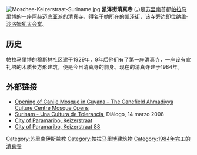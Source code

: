 [[File:Moschee-Keizerstraat-Suriname.jpg|thumb]]
'''凯泽街清真寺''' ({{lang-nl|Mosque Keizerstraat}}，{{Coord|5|49|43|N|55|9|36|W|type:landmark}})是[[苏里南|苏里南]]首都[[帕拉马里博|帕拉马里博]]的一座[[阿赫迈底亚|阿赫迈底亚派]]的清真寺，得名于她所在的[[凯泽街|凯泽街]]，该寺旁边即位[[纳维·沙洛姆犹太会堂|纳维·沙洛姆犹太会堂]]。
==历史==
帕拉马里博的穆斯林社区建于1929年，9年后他们有了第一座清真寺，一座设有宣礼塔的木质长方形建筑，便是今日清真寺的前身。现在的清真寺建于1984年。

==外部链接==
{{Portalbox|苏里南}}
*[http://www.aaiil.org/text/news/newsbr/openingcanjiemosqueguyanacanefieldahmadiyya.shtml Opening of Canjie Mosque in Guyana – The Canefield Ahmadiyya Culture Centre Mosque Opens]{{Wayback|url=http://www.aaiil.org/text/news/newsbr/openingcanjiemosqueguyanacanefieldahmadiyya.shtml |date=20111111115744 }}
*[http://www.dialogo-americas.com/news/news-detail.cfm?articleid=87 Surinam - Una Cultura de Tolerancia]{{dead link|date=2017年11月 |bot=InternetArchiveBot |fix-attempted=yes }}, Diálogo, 14 marzo 2008
*[http://www.cityofparamaribo.nl/read/keizerstraat City of Paramaribo, Keizerstraat]{{Wayback|url=http://www.cityofparamaribo.nl/read/keizerstraat |date=20120216024433 }}
*[http://www.cityofparamaribo.nl/read/keizerstraat88 City of Paramaribo, Keizerstraat 88]{{Wayback|url=http://www.cityofparamaribo.nl/read/keizerstraat88 |date=20120216024441 }}

{{苏里南小作品}}

[[Category:苏里南伊斯兰教|Category:苏里南伊斯兰教]]
[[Category:帕拉马里博建筑物|Category:帕拉马里博建筑物]]
[[Category:1984年完工的清真寺|Category:1984年完工的清真寺]]